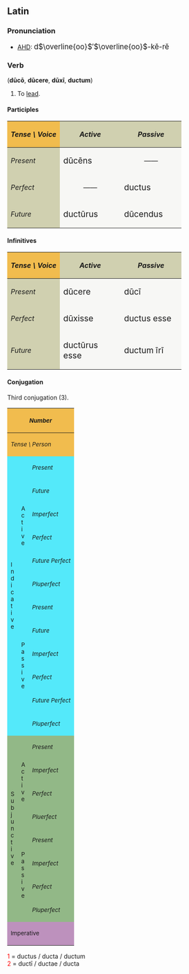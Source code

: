 ==Latin==
===Pronunciation===
*[[AHD]]: <big> d<math>\overline{oo}</math>&prime;<math>\overline{oo}</math>-k&#277;-r&#277;</big>

===Verb===
('''d&#363;c&#333;''', '''d&#363;cere''', '''d&#363;x&#299;''', '''ductum''')
# To [[lead]].

====Participles====
{| cellpadding="5" border="1"
!style="background:#F1BC4E;"| ''Tense \ Voice''
!style="background:#D0D0B0;"| ''Active''
!style="background:#D0D0B0;"| ''Passive''
|-
!style="background:#D0D0B0;"| ''Present''
|style="background:#F7F7F5;" width=125px| <big> d&#363;c&#275;ns
|style="background:#F7F7F5;" align="center" width=125px| &mdash;&mdash;
|-
!style="background:#D0D0B0;"| ''Perfect''
|style="background:#F7F7F5;" align="center"| &mdash;&mdash;
|style="background:#F7F7F5;"| <big> ductus
|-
!style="background:#D0D0B0;"| ''Future''
|style="background:#F7F7F5;"| <big> duct&#363;rus
|style="background:#F7F7F5;"| <big> d&#363;cendus
|}

====Infinitives====
{| cellpadding="5" border="1"
!style="background:#F1BC4E;"| ''Tense \ Voice''
!style="background:#D0D0B0;"| ''Active''
!style="background:#D0D0B0;"| ''Passive''
|-
!style="background:#D0D0B0;"| ''Present''
|style="background:#F7F7F5;" width=125px| <big> d&#363;cere
|style="background:#F7F7F5;" width=125px| <big> d&#363;c&#299;
|-
!style="background:#D0D0B0;"| ''Perfect''
|style="background:#F7F7F5;"| <big> d&#363;xisse
|style="background:#F7F7F5;"| <big> ductus esse
|-
!style="background:#D0D0B0;"| ''Future''
|style="background:#F7F7F5;"| <big> duct&#363;rus esse
|style="background:#F7F7F5;"| <big> ductum &#299;r&#299;
|}

====Conjugation====
Third conjugation (3).
{| border="1" cellpadding="2"
!style="background:#F1BC4E;" colspan=3| <small>''Number''
!style="background:#F1BC4E;" colspan=3| <small>''Singular''
!style="background:#F1BC4E;" colspan=3| <small>''Plural''
|-
!style="background:#F1BC4E;" colspan=3| <small>''Tense \ Person''
!style="background:#F1BC4E;"| <small>''1.''
!style="background:#F1BC4E;"| <small>''2.''
!style="background:#F1BC4E;"| <small>''3.''
!style="background:#F1BC4E;"| <small>''11.''
!style="background:#F1BC4E;"| <small>''22.''
!style="background:#F1BC4E;"| <small>''33.''
|-
!style="background:#54E9FA;" rowspan=12|<small>I<br>n<br>d<br>i<br>c<br>a<br>t<br>i<br>v<br>e
!style="background:#54E9FA;" rowspan=6|<small>A<br>c<br>t<br>i<br>v<br>e
!style="background:#54E9FA;"|<small>''Present''
|style="background:#FBFCE4;"|d&#363;c&#333;
|style="background:#FBFCE4;"|d&#363;cis
|style="background:#FBFCE4;"|d&#363;cit
|style="background:#FBFCE4;"|d&#363;cimus
|style="background:#FBFCE4;"|d&#363;citis
|style="background:#FBFCE4;"|d&#363;cunt
|-
!style="background:#54E9FA;"| <small>''Future''
|style="background:#FBFCE4;"|d&#363;cam
|style="background:#FBFCE4;"|d&#363;c&#275;s
|style="background:#FBFCE4;"|d&#363;cet
|style="background:#FBFCE4;"|d&#363;c&#275;mus
|style="background:#FBFCE4;"|d&#363;c&#275;tis
|style="background:#FBFCE4;"|d&#363;cent
|-
!style="background:#54E9FA;"| <small>''Imperfect''
|style="background:#FBFCE4;"|d&#363;c&#275;bam
|style="background:#FBFCE4;"|d&#363;c&#275;b&#257;s
|style="background:#FBFCE4;"|d&#363;c&#275;bat
|style="background:#FBFCE4;"|d&#363;c&#275;b&#257;mus
|style="background:#FBFCE4;"|d&#363;c&#275;b&#257;tis
|style="background:#FBFCE4;"|d&#363;c&#275;bant
|-
!style="background:#54E9FA;"| <small>''Perfect''
|style="background:#FBFCE4;"|d&#363;x&#299;
|style="background:#FBFCE4;"|d&#363;xist&#299;
|style="background:#FBFCE4;"|d&#363;xit
|style="background:#FBFCE4;"|d&#363;ximus
|style="background:#FBFCE4;"|d&#363;xistis
|style="background:#FBFCE4;"|d&#363;x&#275;runt
|-
!style="background:#54E9FA;"| <small>''Future Perfect''
|style="background:#FBFCE4;"|d&#363;xer&#333;
|style="background:#FBFCE4;"|d&#363;xeris
|style="background:#FBFCE4;"|d&#363;xerit
|style="background:#FBFCE4;"|d&#363;xerimus
|style="background:#FBFCE4;"|d&#363;xeritis
|style="background:#FBFCE4;"|d&#363;xerint
|-
!style="background:#54E9FA;"| <small>''Pluperfect''
|style="background:#FBFCE4;"|d&#363;xeram
|style="background:#FBFCE4;"|d&#363;xer&#257;s
|style="background:#FBFCE4;"|d&#363;xerat
|style="background:#FBFCE4;"|d&#363;xer&#257;mus
|style="background:#FBFCE4;"|d&#363;xer&#257;tis
|style="background:#FBFCE4;"|d&#363;xerant
|-
!style="background:#54E9FA;" rowspan=6| <small>P<br>a<br>s<br>s<br>i<br>v<br>e
!style="background:#54E9FA;"|<small>''Present''
|style="background:#FBFCE4;"|d&#363;cor
|style="background:#FBFCE4;"|d&#363;ceris
|style="background:#FBFCE4;"|d&#363;citur
|style="background:#FBFCE4;"|d&#363;cimur
|style="background:#FBFCE4;"|d&#363;cimin&#299;
|style="background:#FBFCE4;"|d&#363;cuntur
|-
!style="background:#54E9FA;"|<small>''Future''
|style="background:#FBFCE4;"|d&#363;car
|style="background:#FBFCE4;"|d&#363;c&#275;ris
|style="background:#FBFCE4;"|d&#363;c&#275;tur
|style="background:#FBFCE4;"|d&#363;c&#275;mur
|style="background:#FBFCE4;"|d&#363;c&#275;min&#299;
|style="background:#FBFCE4;"|d&#363;centur
|-
!style="background:#54E9FA;"|<small>''Imperfect''
|style="background:#FBFCE4;"|d&#363;c&#275;bar
|style="background:#FBFCE4;"|d&#363;c&#275;b&#257;ris
|style="background:#FBFCE4;"|d&#363;c&#275;b&#257;tur
|style="background:#FBFCE4;"|d&#363;c&#275;b&#257;mur
|style="background:#FBFCE4;"|d&#363;c&#275;b&#257;min&#299;
|style="background:#FBFCE4;"|d&#363;c&#275;bantur
|-
!style="background:#54E9FA;"|<small>''Perfect''
|style="background:#FBFCE4;"|ductus<font color="red"><sup>1</sup></font><br>sum
|style="background:#FBFCE4;"|ductus<font color="red"><sup>1</sup></font><br>es
|style="background:#FBFCE4;"|ductus<font color="red"><sup>1</sup></font><br>est
|style="background:#FBFCE4;"|duct&#299; <font color="red"><sup>2</sup></font><br>sumus
|style="background:#FBFCE4;"|duct&#299; <font color="red"><sup>2</sup></font><br>estis
|style="background:#FBFCE4;"|duct&#299; <font color="red"><sup>2</sup></font><br>sunt
|-
!style="background:#54E9FA;"|<small>''Future Perfect''
|style="background:#FBFCE4;"|ductus<font color="red"><sup>1</sup></font><br>er&#333;
|style="background:#FBFCE4;"|ductus<font color="red"><sup>1</sup></font><br>eris
|style="background:#FBFCE4;"|ductus<font color="red"><sup>1</sup></font><br>erit
|style="background:#FBFCE4;"|duct&#299; <font color="red"><sup>2</sup></font><br>erimus
|style="background:#FBFCE4;"|duct&#299; <font color="red"><sup>2</sup></font><br>eritis
|style="background:#FBFCE4;"|duct&#299; <font color="red"><sup>2</sup></font><br>erunt
|-
!style="background:#54E9FA;"|<small>''Pluperfect''
|style="background:#FBFCE4;"|ductus<font color="red"><sup>1</sup></font><br>eram
|style="background:#FBFCE4;"|ductus<font color="red"><sup>1</sup></font><br>er&#257;s
|style="background:#FBFCE4;"|ductus<font color="red"><sup>1</sup></font><br>erat
|style="background:#FBFCE4;"|duct&#299; <font color="red"><sup>2</sup></font><br>er&#257;mus
|style="background:#FBFCE4;"|duct&#299; <font color="red"><sup>2</sup></font><br>er&#257;tis
|style="background:#FBFCE4;"|duct&#299; <font color="red"><sup>2</sup></font><br>erant
|-
!style="background:#92B887;" rowspan=8|<small>S<br>u<br>b<br>j<br>u<br>n<br>c<br>t<br>i<br>v<br>e
!style="background:#92B887;" rowspan=4|<small>A<br>c<br>t<br>i<br>v<br>e
!style="background:#92B887;"|<small>''Present''
|style="background:#E7FEE9;"| d&#363;cam
|style="background:#E7FEE9;"| d&#363;c&#257;s
|style="background:#E7FEE9;"| d&#363;cat
|style="background:#E7FEE9;"| d&#363;c&#257;mus
|style="background:#E7FEE9;"| d&#363;c&#257;tis
|style="background:#E7FEE9;"| d&#363;cant
|-
!style="background:#92B887;"|<small>''Imperfect''
|style="background:#E7FEE9;"| d&#363;cerem
|style="background:#E7FEE9;"| d&#363;cer&#275;s
|style="background:#E7FEE9;"| d&#363;ceret
|style="background:#E7FEE9;"| d&#363;cer&#275;mus
|style="background:#E7FEE9;"| d&#363;cer&#275;tis
|style="background:#E7FEE9;"| d&#363;cerent
|-
!style="background:#92B887;"|<small>''Perfect''
|style="background:#E7FEE9;"| d&#363;xerim
|style="background:#E7FEE9;"| d&#363;xer&#299;s
|style="background:#E7FEE9;"| d&#363;xerit
|style="background:#E7FEE9;"| d&#363;xer&#299;mus
|style="background:#E7FEE9;"| d&#363;xer&#299;tis
|style="background:#E7FEE9;"| d&#363;xerint
|-
!style="background:#92B887;"|<small>''Pluerfect''
|style="background:#E7FEE9;"| d&#363;xissem
|style="background:#E7FEE9;"| d&#363;xiss&#275;s
|style="background:#E7FEE9;"| d&#363;xisset
|style="background:#E7FEE9;"| d&#363;xiss&#275;mus
|style="background:#E7FEE9;"| d&#363;xiss&#275;tis
|style="background:#E7FEE9;"| d&#363;xissent
|-
!style="background:#92B887;" rowspan=4|<small>P<br>a<br>s<br>s<br>i<br>v<br>e
!style="background:#92B887;"|<small>''Present''
|style="background:#E7FEE9;"| d&#363;car
|style="background:#E7FEE9;"| d&#363;c&#257;ris
|style="background:#E7FEE9;"| d&#363;c&#257;tur
|style="background:#E7FEE9;"| d&#363;c&#257;mur
|style="background:#E7FEE9;"| d&#363;c&#257;min&#299;
|style="background:#E7FEE9;"| d&#363;cantur
|-
!style="background:#92B887;"|<small>''Imperfect''
|style="background:#E7FEE9;"| d&#363;cerer
|style="background:#E7FEE9;"| d&#363;cer&#275;ris
|style="background:#E7FEE9;"| d&#363;cer&#275;tur
|style="background:#E7FEE9;"| d&#363;cer&#275;mur
|style="background:#E7FEE9;"| d&#363;cer&#275;min&#299;
|style="background:#E7FEE9;"| d&#363;cerentur
|-
!style="background:#92B887;"|<small>''Perfect''
|style="background:#E7FEE9;"|ductus<font color="red"><sup>1</sup></font><br>sim
|style="background:#E7FEE9;"|ductus<font color="red"><sup>1</sup></font><br>s&#299;s
|style="background:#E7FEE9;"|ductus<font color="red"><sup>1</sup></font><br>sit
|style="background:#E7FEE9;"|duct&#299; <font color="red"><sup>2</sup></font><br>s&#299;mus
|style="background:#E7FEE9;"|duct&#299; <font color="red"><sup>2</sup></font><br>s&#299;tis
|style="background:#E7FEE9;"|duct&#299; <font color="red"><sup>2</sup></font><br>sint
|-
!style="background:#92B887;"|<small>''Pluperfect''
|style="background:#E7FEE9;"|ductus<font color="red"><sup>1</sup></font><br>essem
|style="background:#E7FEE9;"|ductus<font color="red"><sup>1</sup></font><br>ess&#275;s
|style="background:#E7FEE9;"|ductus<font color="red"><sup>1</sup></font><br>esset
|style="background:#E7FEE9;"|duct&#299; <font color="red"><sup>2</sup></font><br>ess&#275;mus
|style="background:#E7FEE9;"|duct&#299; <font color="red"><sup>2</sup></font><br>ess&#275;tis
|style="background:#E7FEE9;"|duct&#299; <font color="red"><sup>2</sup></font><br>essent
|-
!style="background:#BD91BD;" colspan=3| <small>Imperative
|style="background:#FCF2E9;" align="center"|&mdash;&mdash;
|style="background:#FCF2E9;"| d&#363;c
|style="background:#FCF2E9;" align="center"|&mdash;&mdash;
|style="background:#FCF2E9;" align="center"|&mdash;&mdash;
|style="background:#FCF2E9;"| d&#363;cite
|style="background:#FCF2E9;" align="center"|&mdash;&mdash;
|}
<font color="red"> 1 </font> = ductus / ducta / ductum  <br>
<font color="red"> 2 </font> = duct&#299; / ductae / ducta  <br>